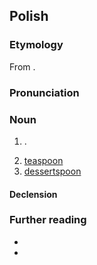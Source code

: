 {{also|łyżeczką}}
==Polish==
{{wp|lang=pl}}

===Etymology===
From {{affix|pl|łyżka|-eczka}}.

===Pronunciation===
{{pl-p|a=Pl-łyżeczka.ogg}}

===Noun===
{{pl-noun|f}}

# {{diminutive of|pl|łyżka}}.
# [[teaspoon]]
# [[dessertspoon]]

====Declension====
{{pl-decl-noun-f}}

===Further reading===
* {{R:pl:WSJP}}
* {{R:PWN}}

{{C|pl|Cutlery}}